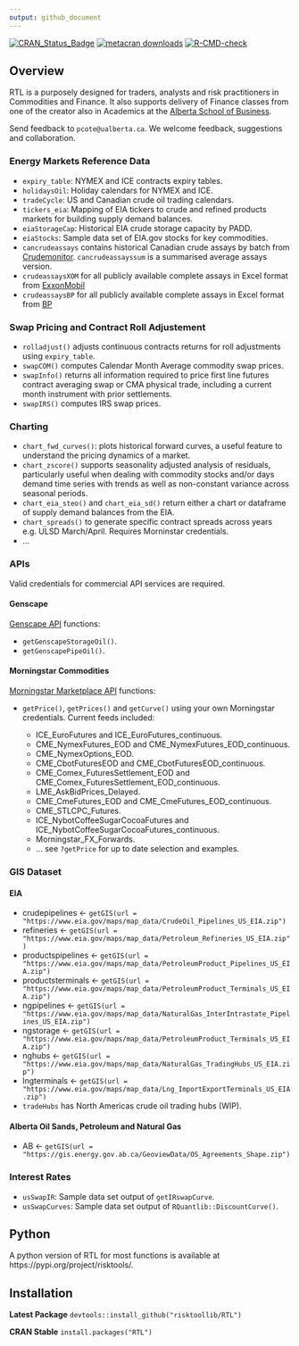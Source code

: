 ```yaml
---
output: github_document
---
```


<!-- README.md is generated from README.Rmd. Please edit that file -->

<!-- badges: start -->
[![CRAN_Status_Badge](https://www.r-pkg.org/badges/version/RTL)](https://cran.r-project.org/package=RTL)
[![metacran downloads](https://cranlogs.r-pkg.org/badges/RTL)](https://cran.r-project.org/package=RTL)
[![R-CMD-check](https://github.com/risktoollib/RTL/workflows/R-CMD-check/badge.svg)](https://github.com/risktoollib/RTL/actions)
<!-- badges: end --> 

## Overview

RTL is a purposely designed for traders, analysts and risk practitioners in Commodities and Finance. It also supports delivery of Finance classes from one of the creator also in Academics at the [Alberta School of Business](https://www.ualberta.ca/business/index.html).

Send feedback to `pcote@ualberta.ca`. We welcome feedback, suggestions and collaboration.

### Energy Markets Reference Data

+ `expiry_table`: NYMEX and ICE contracts expiry tables.
+ `holidaysOil`: Holiday calendars for NYMEX and ICE.
+ `tradeCycle`: US and Canadian crude oil trading calendars.
+ `tickers_eia`: Mapping of EIA tickers to crude and refined products markets for building supply demand balances.
+ `eiaStorageCap`: Historical EIA crude storage capacity by PADD.
+ `eiaStocks`: Sample data set of EIA.gov stocks for key commodities.
+ `cancrudeassays` contains historical Canadian crude assays by batch from [Crudemonitor](https://beta.crudemonitor.ca/). `cancrudeassayssum` is a summarised average assays version.
+ `crudeassaysXOM` for all publicly available complete assays in Excel format from [ExxonMobil](https://corporate.exxonmobil.com/Crude-oils/Crude-trading/Crude-oil-blends-by-API-gravity-and-by-sulfur-content#APIgravity)
+ `crudeassaysBP` for all publicly available complete assays in Excel format from [BP](https://www.bp.com/en/global/bp-trading-and-shipping/documents-and-downloads/technical-downloads/crudes-assays.html)

### Swap Pricing and Contract Roll Adjustement

+ `rolladjust()` adjusts continuous contracts returns for roll adjustments using `expiry_table`.
+ `swapCOM()` computes Calendar Month Average commodity swap prices. 
+ `swapInfo()` returns all information required to price first line futures contract averaging swap or CMA physical trade, including a current month instrument with prior settlements. 
+ `swapIRS()` computes IRS swap prices. 

### Charting

+ `chart_fwd_curves()`: plots historical forward curves, a useful feature to understand the pricing dynamics of a market. 
+ `chart_zscore()` supports seasonality adjusted analysis of residuals, particularly useful when dealing with commodity stocks and/or days demand time series with trends as well as non-constant variance across seasonal periods.
+ `chart_eia_steo()` and `chart_eia_sd()` return either a chart or dataframe of supply demand balances from the EIA.
+ `chart_spreads()` to generate specific contract spreads across years e.g. ULSD March/April. Requires Morninstar credentials.
+ ...

### APIs

Valid credentials for commercial API services are required. 

#### Genscape

[Genscape API ](https://developer.genscape.com/) functions:

+ `getGenscapeStorageOil()`.
+ `getGenscapePipeOil()`.

#### Morningstar Commodities

[Morningstar Marketplace API](https://mp.morningstarcommodity.com/marketplace/) functions:

+ `getPrice()`, `getPrices()` and `getCurve()` using your own Morningstar credentials. Current feeds included:

  + ICE_EuroFutures and ICE_EuroFutures_continuous.
  + CME_NymexFutures_EOD and CME_NymexFutures_EOD_continuous.
  + CME_NymexOptions_EOD.
  + CME_CbotFuturesEOD and CME_CbotFuturesEOD_continuous.
  + CME_Comex_FuturesSettlement_EOD and CME_Comex_FuturesSettlement_EOD_continuous.
  + LME_AskBidPrices_Delayed.
  + CME_CmeFutures_EOD and CME_CmeFutures_EOD_continuous.
  + CME_STLCPC_Futures.
  + ICE_NybotCoffeeSugarCocoaFutures and ICE_NybotCoffeeSugarCocoaFutures_continuous.
  + Morningstar_FX_Forwards.
  + ... see `?getPrice` for up to date selection and examples.

### GIS Dataset

#### EIA

+ crudepipelines <- `getGIS(url = "https://www.eia.gov/maps/map_data/CrudeOil_Pipelines_US_EIA.zip")`
+ refineries <- `getGIS(url = "https://www.eia.gov/maps/map_data/Petroleum_Refineries_US_EIA.zip")`
+ productspipelines <- `getGIS(url = "https://www.eia.gov/maps/map_data/PetroleumProduct_Pipelines_US_EIA.zip")`
+ productsterminals <- `getGIS(url = "https://www.eia.gov/maps/map_data/PetroleumProduct_Terminals_US_EIA.zip")`
+ ngpipelines <- `getGIS(url = "https://www.eia.gov/maps/map_data/NaturalGas_InterIntrastate_Pipelines_US_EIA.zip")`
+ ngstorage <- `getGIS(url = "https://www.eia.gov/maps/map_data/PetroleumProduct_Terminals_US_EIA.zip")`
+ nghubs <- `getGIS(url = "https://www.eia.gov/maps/map_data/NaturalGas_TradingHubs_US_EIA.zip")`
+ lngterminals <- `getGIS(url = "https://www.eia.gov/maps/map_data/Lng_ImportExportTerminals_US_EIA.zip")`
+ `tradeHubs` has North Americas crude oil trading hubs (WIP).

#### Alberta Oil Sands, Petroleum and Natural Gas

+ AB <- `getGIS(url = "https://gis.energy.gov.ab.ca/GeoviewData/OS_Agreements_Shape.zip")`

### Interest Rates

+ `usSwapIR`: Sample data set output of `getIRswapCurve`.
+ `usSwapCurves`: Sample data set output of `RQuantlib::DiscountCurve()`.

## Python

A python version of RTL for most functions is available at https://pypi.org/project/risktools/.

## Installation

**Latest Package**
`devtools::install_github("risktoollib/RTL")`

**CRAN Stable**
`install.packages("RTL")`







